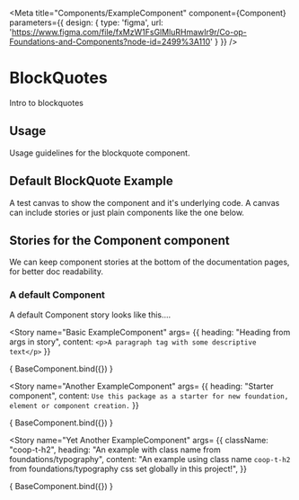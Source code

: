 
<!-- import your component -->

<!--  -->

<!-- Meta
      docs: http://
      Overview: Set up a number global story configurations within Meta, these can be overriden at story level
      Description: Configure a number of properties on your stories at a global level.  Add decorators, parameters, args, controls
      2 properties are required for your story in Meta.
       - `title`, depending on your react component the title will start with either Foundations, Elements or Components.  Followed by your react component name e.g. title="Components/Blockquote"
       - component:  The imported react component you are creating stories for.

       optional 'decorators', 'parameters', 'args'
-->
<Meta title="Components/ExampleComponent"
      component={Component}
      parameters={{
        design: {
          type: 'figma',
          url: 'https://www.figma.com/file/fxMzW1FsGlMluRHmawIr9r/Co-op-Foundations-and-Components?node-id=2499%3A110'
        }
      }} />

# BlockQuotes
Intro to blockquotes

## Usage
Usage guidelines for the blockquote component.

## Default BlockQuote Example
A test canvas to show the component and it's underlying code.
A canvas can include stories or just plain components like the one below.
<!-- Canvas -->
<Canvas>
  <Component heading="A heading" content="This is an example Component you can copy from to create your own components"></Component>
</Canvas>

## Stories for the Component component
We can keep component stories at the bottom of the documentation pages, for better doc readability.

### A default Component
A default Component story looks like this....
<!-- Story
A canvas is created for each story,
Each story "name" shows up within the storybook nav under our named Meta "title" nav item
Stories can take args the same as the Meta tag, however Story args will override Meta args.
Stories can also take decorators or parameters, adding these <Story> tag level will override <Meta>
Create stories for each state, variant of your component.
 -->
<Story name="Basic ExampleComponent"
  args= {{
    heading: "Heading from args in story",
    content: `<p>A paragraph tag with some descriptive text</p>`
  }}
>
  { BaseComponent.bind({}) }
</Story>


<Story name="Another ExampleComponent"
  args= {{
    heading: "Starter component",
    content: `Use this package as a starter for new foundation, element or component creation.`
  }}
>
  { BaseComponent.bind({}) }
</Story>



<Story name="Yet Another ExampleComponent"
  args= {{
    className: "coop-t-h2",
    heading: "An example with class name from foundations/typography",
    content: "An example using class name `coop-t-h2` from foundations/typography css set globally in this project!",
  }}
>
  { BaseComponent.bind({}) }
</Story>


